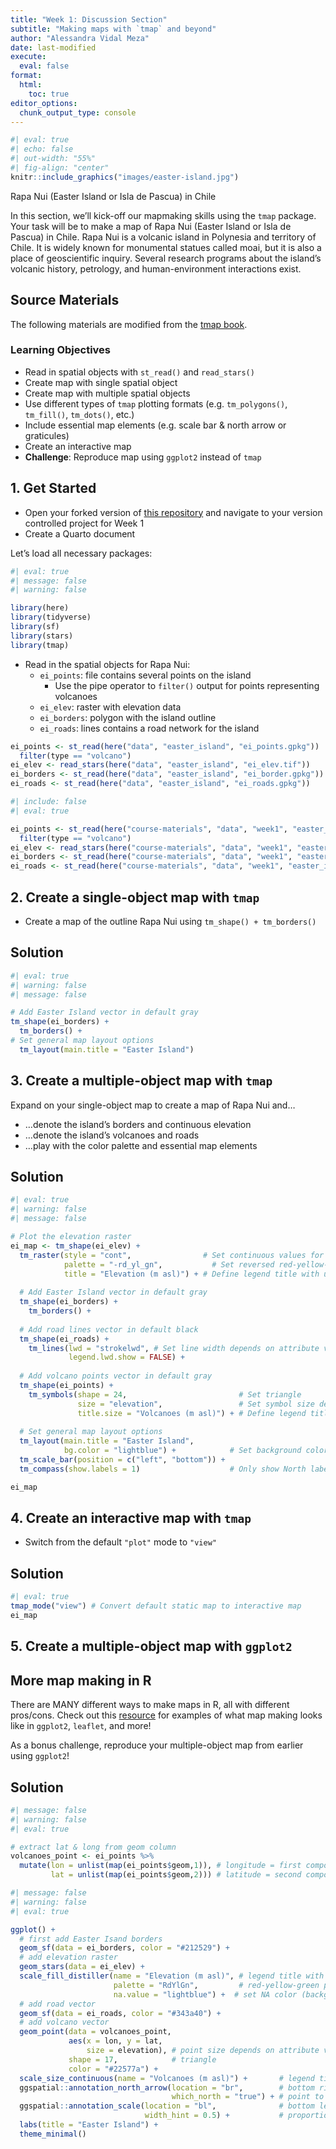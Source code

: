 ```yaml
---
title: "Week 1: Discussion Section"
subtitle: "Making maps with `tmap` and beyond"
author: "Alessandra Vidal Meza"
date: last-modified
execute: 
  eval: false
format:
  html:
    toc: true
editor_options: 
  chunk_output_type: console
---
```



```r
#| eval: true
#| echo: false
#| out-width: "55%"
#| fig-align: "center"
knitr::include_graphics("images/easter-island.jpg")
```

::: {.gray-text .center-text}
Rapa Nui (Easter Island or Isla de Pascua) in Chile
:::

In this section, we'll kick-off our mapmaking skills using the `tmap` package. Your task will be to make a map of Rapa Nui (Easter Island or Isla de Pascua) in Chile. Rapa Nui is a volcanic island in Polynesia and territory of Chile. It is widely known for monumental statues called moai, but it is also a place of geoscientific inquiry. Several research programs about the island's volcanic history, petrology, and human-environment interactions exist. 


::: {.callout-note icon=true}
# Source Materials
The following materials are modified from the [tmap book](https://r-tmap.github.io/tmap-book/).
:::

### Learning Objectives {.unnumbered .unlisted}

-   Read in spatial objects with `st_read()` and `read_stars()`
-   Create map with single spatial object
-   Create map with multiple spatial objects
-   Use different types of `tmap` plotting formats (e.g. `tm_polygons()`, `tm_fill()`, `tm_dots()`, etc.)
-   Include essential map elements (e.g. scale bar & north arrow or graticules)
-   Create an interactive map
-   **Challenge**: Reproduce map using `ggplot2` instead of `tmap`

## 1. Get Started

- Open your forked version of [this repository](https://github.com/EDS-223-Geospatial/eds223-week1) and navigate to your version controlled project for Week 1
- Create a Quarto document

Let's load all necessary packages:

```r
#| eval: true
#| message: false
#| warning: false

library(here)
library(tidyverse)
library(sf)
library(stars)
library(tmap)
```

- Read in the spatial objects for Rapa Nui:
  -   `ei_points`: file contains several points on the island
      - Use the pipe operator to `filter()` output for points representing volcanoes
  -   `ei_elev`: raster with elevation data
  -   `ei_borders`: polygon with the island outline
  -   `ei_roads`: lines contains a road network for the island

```r
ei_points <- st_read(here("data", "easter_island", "ei_points.gpkg")) |> 
  filter(type == "volcano")
ei_elev <- read_stars(here("data", "easter_island", "ei_elev.tif"))
ei_borders <- st_read(here("data", "easter_island", "ei_border.gpkg"))
ei_roads <- st_read(here("data", "easter_island", "ei_roads.gpkg"))
```

```r
#| include: false
#| eval: true

ei_points <- st_read(here("course-materials", "data", "week1", "easter_island", "ei_points.gpkg")) |> 
  filter(type == "volcano")
ei_elev <- read_stars(here("course-materials", "data", "week1", "easter_island", "ei_elev.tif"))
ei_borders <- st_read(here("course-materials", "data", "week1", "easter_island", "ei_border.gpkg"))
ei_roads <- st_read(here("course-materials", "data", "week1", "easter_island", "ei_roads.gpkg"))
```

## 2. Create a single-object map with `tmap`

- Create a map of the outline Rapa Nui using `tm_shape() + tm_borders()`

::: {.callout-tip collapse="true" icon=true}
## Solution
```r
#| eval: true
#| warning: false
#| message: false

# Add Easter Island vector in default gray
tm_shape(ei_borders) +
  tm_borders() +
# Set general map layout options
  tm_layout(main.title = "Easter Island")
```
:::

## 3. Create a multiple-object map with `tmap`

Expand on your single-object map to create a map of Rapa Nui and...

-   ...denote the island's borders and continuous elevation
-   ...denote the island's volcanoes and roads
-   ...play with the color palette and essential map elements

::: {.callout-tip collapse="true" icon=true}
## Solution
```r
#| eval: true
#| warning: false
#| message: false

# Plot the elevation raster
ei_map <- tm_shape(ei_elev) +
  tm_raster(style = "cont",                # Set continuous values for this layer
            palette = "-rd_yl_gn",           # Set reversed red-yellow-green continuous palette
            title = "Elevation (m asl)") + # Define legend title with units
  
  # Add Easter Island vector in default gray
  tm_shape(ei_borders) +
    tm_borders() +
  
  # Add road lines vector in default black
  tm_shape(ei_roads) +
    tm_lines(lwd = "strokelwd", # Set line width depends on attribute value
             legend.lwd.show = FALSE) +
  
  # Add volcano points vector in default gray
  tm_shape(ei_points) +
    tm_symbols(shape = 24,                         # Set triangle
               size = "elevation",                 # Set symbol size depends on attribute value
               title.size = "Volcanoes (m asl)") + # Define legend title with units
  
  # Set general map layout options
  tm_layout(main.title = "Easter Island",
            bg.color = "lightblue") +            # Set background color for map (ocean)
  tm_scale_bar(position = c("left", "bottom")) +
  tm_compass(show.labels = 1)                    # Only show North label on compass

ei_map
```
:::

## 4. Create an interactive map with `tmap`

- Switch from the default `"plot"` mode to `"view"`

::: {.callout-tip collapse="true" icon=true}
## Solution
```r
#| eval: true
tmap_mode("view") # Convert default static map to interactive map 
ei_map
```
:::

## 5. Create a multiple-object map with `ggplot2`

::: {.callout-note icon=true}
# More map making in R

There are MANY different ways to make maps in R, all with different pros/cons. Check out this [resource](https://eds-223-geospatial.github.io/course-materials/resources/plotting.html) for examples of what map making looks like in `ggplot2`, `leaflet`, and more!
:::

As a bonus challenge, reproduce your multiple-object map from earlier using `ggplot2`!

::: {.callout-tip collapse="true" icon=true}
## Solution
```r
#| message: false
#| warning: false
#| eval: true

# extract lat & long from geom column 
volcanoes_point <- ei_points %>%
  mutate(lon = unlist(map(ei_points$geom,1)), # longitude = first component (x)
         lat = unlist(map(ei_points$geom,2))) # latitude = second component (y)
```

```r
#| message: false
#| warning: false
#| eval: true

ggplot() +
  # first add Easter Isand borders
  geom_sf(data = ei_borders, color = "#212529") +
  # add elevation raster
  geom_stars(data = ei_elev) +
  scale_fill_distiller(name = "Elevation (m asl)", # legend title with units
                       palette = "RdYlGn",         # red-yellow-green palette (no need to reverse)
                       na.value = "lightblue") +  # set NA color (background ocean)
  # add road vector
  geom_sf(data = ei_roads, color = "#343a40") +
  # add volcano vector
  geom_point(data = volcanoes_point, 
             aes(x = lon, y = lat, 
                 size = elevation), # point size depends on attribute value
             shape = 17,            # triangle
             color = "#22577a") +
  scale_size_continuous(name = "Volcanoes (m asl)") +       # legend title with units
  ggspatial::annotation_north_arrow(location = "br",        # bottom right
                                    which_north = "true") + # point to north pole
  ggspatial::annotation_scale(location = "bl",              # bottom left
                              width_hint = 0.5) +           # proportion of map area the scalebar should occupy
  labs(title = "Easter Island") +
  theme_minimal()
```
:::
